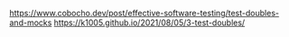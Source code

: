 https://www.cobocho.dev/post/effective-software-testing/test-doubles-and-mocks
https://k1005.github.io/2021/08/05/3-test-doubles/
